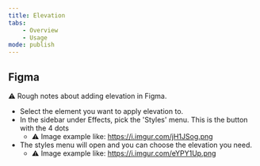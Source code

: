 ```yaml
---
title: Elevation
tabs:
    - Overview
    - Usage
mode: publish
---
```


## Figma

:warning: Rough notes about adding elevation in Figma. 

* Select the element you want to apply elevation to.  
* In the sidebar under Effects, pick the 'Styles' menu. This is the button with the 4 dots
  * :warning: Image example like: https://i.imgur.com/jH1JSog.png
* The styles menu will open and you can choose the elevation you need.
  * :warning: Image example like: https://i.imgur.com/eYPY1Up.png
